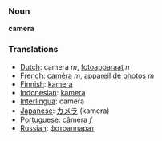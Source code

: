 === Noun ===

'''camera'''

=== Translations ===
*[[Dutch]]: camera ''m'', [[fotoapparaat]] ''n''
*[[French]]: [[caméra]] ''m'', [[appareil de photos]] ''m''
*[[Finnish]]: [[kamera]]
*[[Indonesian]]: [[kamera]]
*[[Interlingua]]: camera
*[[Japanese]]: [[カメラ]] (kamera)
*[[Portuguese]]: [[câmera]] ''f''
*[[Russian]]: [[фотоаппарат]]
